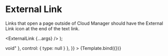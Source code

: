 
<Meta title="UI Elements/Link" />

# External Link

Links that open a page outside of Cloud Manager should have the External Link icon at the end of the text link.

  <ExternalLink {...args} />
);

<Canvas>
  <Story
    name="External Link"
    args={{
      link: "http://linode.com",
      text: "Here is a link to the Linode website",
      className: undefined,
      absoluteIcon: false,
      black: false,
      fixedIcon: false,
      hideIcon: false,
      onClick: undefined,
    }}
    argTypes={{
      link: {
        description: "The destination for the link to bring you to.",
        type: { summary: "string", required: true }
      },
      text: {
        description: "The clickable text.",
        type: { summary: "string", required: true }
      },
      className: {
        description: "Optional CSS class names that are applied to the component.",
        type: { summary: "string", name: "string" }
      },
      absoluteIcon: {
        description: "Makes the icon's postition absolute.",
        type: { summary: "boolean", name: "boolean" },
        table: {
          defaultValue: {
            summary: false,
          },
        },
      },
      black: {
        description: "Makes the font color black insted of the normal blue.",
        type: { summary: "boolean", name: "boolean" },
        table: {
          defaultValue: {
            summary: false,
          },
        },
      },
      fixedIcon: {
        description: "Adds an icon that is visable at all times that signifies this is an external link.",
        type: { summary: "boolean", name: "boolean" },
        table: {
          defaultValue: {
            summary: false,
          },
        },
      },
      hideIcon: {
        description: "Disables the icon from appearing on hover.",
        type: { summary: "boolean", name: "boolean" },
        table: {
          defaultValue: {
            summary: false,
          },
        },
      },
      onClick: {
        description: "A function that will be called onClick.",
        type: { summary: "() => void" },
        control: { type: null }
      },
    }}
  >
    {Template.bind({})}
  </Story>
</Canvas>

<ArgsTable story="External Link" />